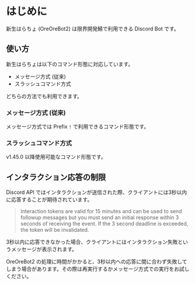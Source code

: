 
# はじめに

新生はらちょ (OreOreBot2) は限界開発鯖で利用できる Discord Bot です。

## 使い方

新生はらちょは以下のコマンド形態に対応しています。

- メッセージ方式 (従来)
- スラッシュコマンド方式

どちらの方法でも利用できます。

### メッセージ方式 (従来)

メッセージ方式では Prefix `!` で利用できるコマンド形態です。

### スラッシュコマンド方式

<VersionBadge>v1.45.0</VersionBadge> 以降使用可能なコマンド形態です。

## インタラクション応答の制限

Discord API ではインタラクションが送信された際、クライアントには3秒以内に応答することが期待されています。

> Interaction tokens are valid for 15 minutes and can be used to send followup messages but you must send an initial response within 3 seconds of receiving the event. If the 3 second deadline is exceeded, the token will be invalidated.

3秒以内に応答できなかった場合、クライアントにはインタラクション失敗というメッセージが表示されます。

OreOreBot2 の処理に時間がかかると、3秒以内への応答に間に合わず失敗してしまう場合があります。その際は再実行するかメッセージ方式での実行をお試しください。
